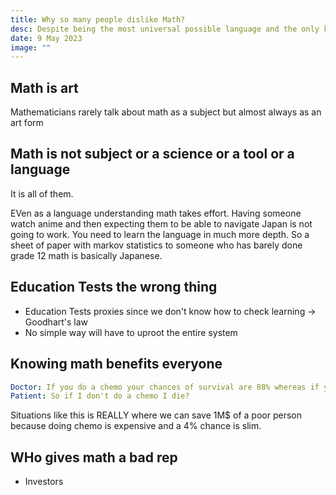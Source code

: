 ```yaml
---
title: Why so many people dislike Math?
desc: Despite being the most universal possible language and the only known tools to understand the universe, Math is often disliked. Why?
date: 9 May 2023
image: ""
---
```



## Math is art
Mathematicians rarely talk about math as a subject but almost always as an art form

## Math is not subject or a science or a tool or a language
It is all of them.

EVen as a language understanding math takes effort. Having someone watch anime and then expecting them to be able to navigate Japan is not going to work. You need to learn the language in much more depth. So a sheet of paper with markov statistics to someone who has barely done grade 12 math is basically Japanese.

## Education Tests the wrong thing
- Education Tests proxies since we don't know how to check learning -> Goodhart's law
- No simple way will have to uproot the entire system


## Knowing math benefits everyone
```yaml
Doctor: If you do a chemo your chances of survival are 88% whereas if you don't do it your chances of survival are 84%
Patient: So if I don't do a chemo I die?
```

Situations like this is REALLY where we can save 1M$ of a poor person because doing chemo is expensive and a 4% chance is slim.

## WHo gives math a bad rep
- Investors
